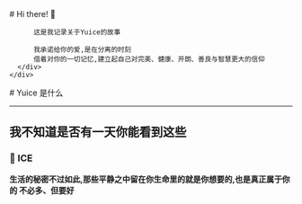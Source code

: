 
<BaseLayout title="Home">
  <BaseCard title="Home">
    <div class="flex">
      <div class="p-6">
          # Hi there! 👋

          这是我记录关于Yuice的故事

          我承诺给你的爱,是在分离的时刻
          借着对你的一切记忆,建立起自己对完美、健康、开朗、善良与智慧更大的信仰
      </div>
    </div>

  </BaseCard>

  <BaseCard title="Home" image="/index.webp">
# Yuice 是什么

---

## 我不知道是否有一天你能看到这些

### 🧊 ICE 

**生活的秘密不过如此,那些平静之中留在你生命里的就是你想要的,也是真正属于你的
不必多、但要好**





  </BaseCard>
</BaseLayout>
